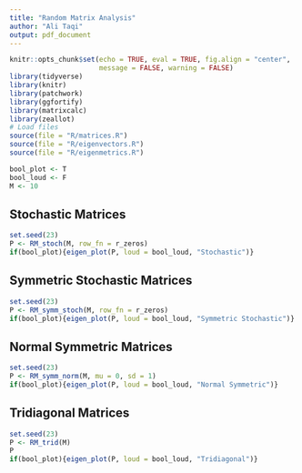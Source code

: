 ```yaml
---
title: "Random Matrix Analysis"
author: "Ali Taqi"
output: pdf_document
---
```


```r
knitr::opts_chunk$set(echo = TRUE, eval = TRUE, fig.align = "center", 
                      message = FALSE, warning = FALSE)
library(tidyverse)
library(knitr)
library(patchwork)
library(ggfortify)
library(matrixcalc)
library(zeallot)
# Load files
source(file = "R/matrices.R")
source(file = "R/eigenvectors.R")
source(file = "R/eigenmetrics.R")
```

```r
bool_plot <- T
bool_loud <- F
M <- 10
```

## Stochastic Matrices

```r
set.seed(23)
P <- RM_stoch(M, row_fn = r_zeros)
if(bool_plot){eigen_plot(P, loud = bool_loud, "Stochastic")}
```

\newpage

## Symmetric Stochastic Matrices

```r
set.seed(23)
P <- RM_symm_stoch(M, row_fn = r_zeros)
if(bool_plot){eigen_plot(P, loud = bool_loud, "Symmetric Stochastic")}
```

\newpage

## Normal Symmetric Matrices

```r
set.seed(23)
P <- RM_symm_norm(M, mu = 0, sd = 1)
if(bool_plot){eigen_plot(P, loud = bool_loud, "Normal Symmetric")}
```

\newpage

## Tridiagonal Matrices

```r
set.seed(23)
P <- RM_trid(M)
P
if(bool_plot){eigen_plot(P, loud = bool_loud, "Tridiagonal")}
```


